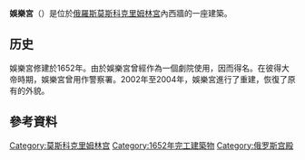 {{Infobox building
 |name          = 娛樂宮<br>Потешный дворец
 |image         = MoscowKremlin_AmusementPalace_C40.jpg
 |image_size    = 350px
 |caption       = 娛樂宮
 |established   = 1872年
 |location      = {{RUS}}[[莫斯科|莫斯科]][[红场|红场]]西牆
 |type          = 
 |visitors      = 
 |director      = 
 |curator       = 
 |website       = 
}}

'''娛樂宮'''（{{lang-en|Amusement Palace}}）是位於[[俄羅斯|俄羅斯]][[莫斯科|莫斯科]][[克里姆林宮|克里姆林宮]]內西牆的一座建築。

==历史==
娛樂宮修建於1652年。由於娛樂宮曾經作為一個劇院使用，因而得名。在彼得大帝時期，娛樂宮曾用作警察署。2002年至2004年，娛樂宮進行了重建，恢復了原有的外貌。

== 參考資料 ==
{{Commons category|Amusement Palace}}
{{cite web |url=http://www.ruvr.ru/main.php?lng=eng&q=12552&cid=158&p=12.06.2007 |title=The Amusement Palace |accessdate=2007-12-07 |publisher=Voice of Russia |deadurl=yes |archiveurl=https://web.archive.org/web/20091102134741/http://ruvr.ru/main.php?lng=eng |archivedate=2009-11-02 }}

{{coord|display=title|55.7512|N|37.6144|E}}
{{克里姆林宫}}
{{Authority control}}

[[Category:莫斯科克里姆林宫|Category:莫斯科克里姆林宫]]
[[Category:1652年完工建築物|Category:1652年完工建築物]]
[[Category:俄罗斯宫殿|Category:俄罗斯宫殿]]